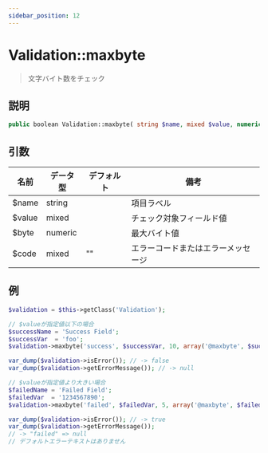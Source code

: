 ```yaml
---
sidebar_position: 12
---
```


# Validation::maxbyte

> 文字バイト数をチェック

## 説明

```php
public boolean Validation::maxbyte( string $name, mixed $value, numeric $byte, [ mixed $code = '' ] )
```

## 引数

| 名前   | データ型 | デフォルト | 備考                        |
| ------ | -------- | ---------- | --------------------------- |
| $name  | string   |            | 項目ラベル                  |
| $value | mixed    |            | チェック対象フィールド値    |
| $byte  | numeric  |            | 最大バイト値                |
| $code  | mixed    | ""         | エラーコードまたはエラーメッセージ |

## 例

```php title="Controller"
$validation = $this->getClass('Validation');

// $valueが指定値以下の場合
$successName = 'Success Field';
$successVar  = 'foo';
$validation->maxbyte('success', $successVar, 10, array('@maxbyte', $successName));

var_dump($validation->isError()); // -> false
var_dump($validation->getErrorMessage()); // -> null

// $valueが指定値より大きい場合
$failedName = 'Failed Field';
$failedVar  = '1234567890';
$validation->maxbyte('failed', $failedVar, 5, array('@maxbyte', $failedName));

var_dump($validation->isError()); // -> true
var_dump($validation->getErrorMessage());
// -> "failed" => null
// デフォルトエラーテキストはありません
```
